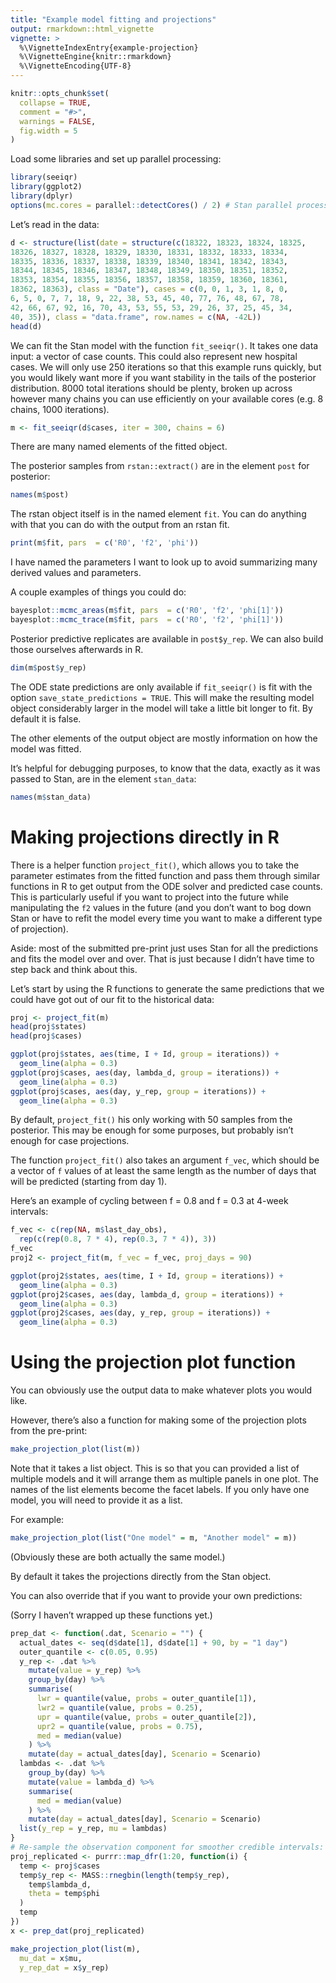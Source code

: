```yaml
---
title: "Example model fitting and projections"
output: rmarkdown::html_vignette
vignette: >
  %\VignetteIndexEntry{example-projection}
  %\VignetteEngine{knitr::rmarkdown}
  %\VignetteEncoding{UTF-8}
---
```


```r
knitr::opts_chunk$set(
  collapse = TRUE,
  comment = "#>",
  warnings = FALSE,
  fig.width = 5
)
```

Load some libraries and set up parallel processing:

```r
library(seeiqr)
library(ggplot2)
library(dplyr)
options(mc.cores = parallel::detectCores() / 2) # Stan parallel processing
```

Let's read in the data:

```r
d <- structure(list(date = structure(c(18322, 18323, 18324, 18325, 
18326, 18327, 18328, 18329, 18330, 18331, 18332, 18333, 18334, 
18335, 18336, 18337, 18338, 18339, 18340, 18341, 18342, 18343, 
18344, 18345, 18346, 18347, 18348, 18349, 18350, 18351, 18352, 
18353, 18354, 18355, 18356, 18357, 18358, 18359, 18360, 18361, 
18362, 18363), class = "Date"), cases = c(0, 0, 1, 3, 1, 8, 0, 
6, 5, 0, 7, 7, 18, 9, 22, 38, 53, 45, 40, 77, 76, 48, 67, 78, 
42, 66, 67, 92, 16, 70, 43, 53, 55, 53, 29, 26, 37, 25, 45, 34, 
40, 35)), class = "data.frame", row.names = c(NA, -42L))
head(d)
```

We can fit the Stan model with the function `fit_seeiqr()`. It takes one data input: a vector of case counts. This could also represent new hospital cases. We will only use 250 iterations so that this example runs quickly, but you would likely want more if you want stability in the tails of the posterior distribution. 8000 total iterations should be plenty, broken up across however many chains you can use efficiently on your available cores (e.g. 8 chains, 1000 iterations).

```r
m <- fit_seeiqr(d$cases, iter = 300, chains = 6)
```

There are many named elements of the fitted object.

The posterior samples from `rstan::extract()` are in the element `post` for posterior:

```r
names(m$post)
```

The rstan object itself is in the named element `fit`. You can do anything with that you can do with the output from an rstan fit.

```r
print(m$fit, pars  = c('R0', 'f2', 'phi'))
```

I have named the parameters I want to look up to avoid summarizing many derived values and parameters.

A couple examples of things you could do:

```r
bayesplot::mcmc_areas(m$fit, pars  = c('R0', 'f2', 'phi[1]'))
bayesplot::mcmc_trace(m$fit, pars  = c('R0', 'f2', 'phi[1]'))
```

Posterior predictive replicates are available in `post$y_rep`. We can also build those ourselves afterwards in R.

```r
dim(m$post$y_rep)
```

The ODE state predictions are only available if `fit_seeiqr()` is fit with the option `save_state_predictions = TRUE`. This will make the resulting model object considerably larger in the model will take a little bit longer to fit. By default it is false.

The other elements of the output object are mostly information on how the model was fitted. 

It's helpful for debugging purposes, to know that the data, exactly as it was passed to Stan, are in the element `stan_data`:

```r
names(m$stan_data)
```

# Making projections directly in R

There is a helper function `project_fit()`, which allows you to take the parameter estimates from the fitted function and pass them through similar functions in R to get output from the ODE solver and predicted case counts. This is particularly useful if you want to project into the future while manipulating the `f2` values in the future (and you don't want to bog down Stan or have to refit the model every time you want to make a different type of projection). 

Aside: most of the submitted pre-print just uses Stan for all the predictions and fits the model over and over. That is just because I didn't have time to step back and think about this.

Let's start by using the R functions to generate the same predictions that we could have got out of our fit to the historical data:

```r
proj <- project_fit(m)
head(proj$states)
head(proj$cases)

ggplot(proj$states, aes(time, I + Id, group = iterations)) + 
  geom_line(alpha = 0.3)
ggplot(proj$cases, aes(day, lambda_d, group = iterations)) + 
  geom_line(alpha = 0.3)
ggplot(proj$cases, aes(day, y_rep, group = iterations)) + 
  geom_line(alpha = 0.3)
```

By default, `project_fit()` his only working with 50 samples from the posterior. This may be enough for some purposes, but probably isn't enough for case projections. 

The function `project_fit()` also takes an argument `f_vec`, which should be a vector of `f` values of at least the same length as the number of days that will be predicted (starting from day 1).

Here's an example of cycling between f = 0.8 and f = 0.3 at 4-week intervals:

```r
f_vec <- c(rep(NA, m$last_day_obs),
  rep(c(rep(0.8, 7 * 4), rep(0.3, 7 * 4)), 3))
f_vec
proj2 <- project_fit(m, f_vec = f_vec, proj_days = 90)

ggplot(proj2$states, aes(time, I + Id, group = iterations)) + 
  geom_line(alpha = 0.3)
ggplot(proj2$cases, aes(day, lambda_d, group = iterations)) + 
  geom_line(alpha = 0.3)
ggplot(proj2$cases, aes(day, y_rep, group = iterations)) + 
  geom_line(alpha = 0.3)
```

# Using the projection plot function

You can obviously use the output data to make whatever plots you would like.

However, there's also a function for making some of the projection plots from the pre-print:

```r
make_projection_plot(list(m))
```

Note that it takes a list object. This is so that you can provided a list of multiple models and it will arrange them as multiple panels in one plot. The names of the list elements become the facet labels. If you only have one model, you will need to provide it as a list.

For example:

```r
make_projection_plot(list("One model" = m, "Another model" = m))
```

(Obviously these are both actually the same model.)

By default it takes the projections directly from the Stan object.

You can also override that if you want to provide your own predictions:

(Sorry I haven't wrapped up these functions yet.)

```r
prep_dat <- function(.dat, Scenario = "") {
  actual_dates <- seq(d$date[1], d$date[1] + 90, by = "1 day")
  outer_quantile <- c(0.05, 0.95)
  y_rep <- .dat %>%
    mutate(value = y_rep) %>%
    group_by(day) %>%
    summarise(
      lwr = quantile(value, probs = outer_quantile[1]),
      lwr2 = quantile(value, probs = 0.25),
      upr = quantile(value, probs = outer_quantile[2]),
      upr2 = quantile(value, probs = 0.75),
      med = median(value)
    ) %>%
    mutate(day = actual_dates[day], Scenario = Scenario)
  lambdas <- .dat %>%
    group_by(day) %>%
    mutate(value = lambda_d) %>%
    summarise(
      med = median(value)
    ) %>%
    mutate(day = actual_dates[day], Scenario = Scenario)
  list(y_rep = y_rep, mu = lambdas)
}
# Re-sample the observation component for smoother credible intervals:
proj_replicated <- purrr::map_dfr(1:20, function(i) {
  temp <- proj$cases
  temp$y_rep <- MASS::rnegbin(length(temp$y_rep),
    temp$lambda_d,
    theta = temp$phi
  )
  temp
})
x <- prep_dat(proj_replicated)
```

```r
make_projection_plot(list(m), 
  mu_dat = x$mu,
  y_rep_dat = x$y_rep)
```
